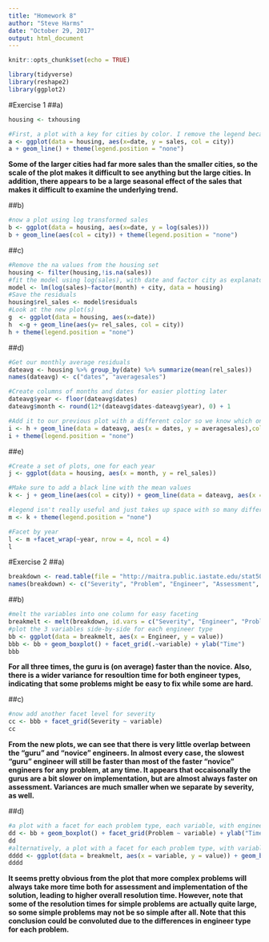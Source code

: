 ---
title: "Homework 8"
author: "Steve Harms"
date: "October 29, 2017"
output: html_document
---

```{r setup, include=FALSE}
knitr::opts_chunk$set(echo = TRUE)
```
```{r, include = FALSE}
library(tidyverse)
library(reshape2)
library(ggplot2)
```

#Exercise 1
##a)
```{r}
housing <- txhousing

#First, a plot with a key for cities by color. I remove the legend because it's useless with so many cities
a <- ggplot(data = housing, aes(x=date, y = sales, col = city))
a + geom_line() + theme(legend.position = "none")

```

**Some of the larger cities had far more sales than the smaller cities, so the scale of the plot makes it difficult to see anything but the large cities. In addition, there appears to be a large seasonal effect of the sales that makes it difficult to examine the underlying trend.**

##b)
```{r}
#now a plot using log transformed sales
b <- ggplot(data = housing, aes(x=date, y = log(sales)))
b + geom_line(aes(col = city)) + theme(legend.position = "none")
```


##c)
```{r}
#Remove the na values from the housing set
housing <- filter(housing,!is.na(sales))
#fit the model using log(sales), with date and factor city as explanatory
model <- lm(log(sales)~factor(month) + city, data = housing)
#Save the residuals
housing$rel_sales <- model$residuals
#Look at the new plot(s)
g  <- ggplot(data = housing, aes(x=date))
h  <-g + geom_line(aes(y= rel_sales, col = city))
h + theme(legend.position = "none")
```

##d)
```{r}
#Get our monthly average residuals
dateavg <- housing %>% group_by(date) %>% summarize(mean(rel_sales))
names(dateavg) <- c("dates", "averagesales")

#Create columns of months and dates for easier plotting later
dateavg$year <- floor(dateavg$dates)
dateavg$month <- round(12*(dateavg$dates-dateavg$year), 0) + 1

#Add it to our previous plot with a different color so we know which one it is
i <- h + geom_line(data = dateavg, aes(x = dates, y = averagesales),col = "black", size = 1.5)
i + theme(legend.position = "none")
```

##e)
```{r fig.height = 6, fig.width = 6}
#Create a set of plots, one for each year
j <- ggplot(data = housing, aes(x = month, y = rel_sales))

#Make sure to add a black line with the mean values
k <- j + geom_line(aes(col = city)) + geom_line(data = dateavg, aes(x = month, y = averagesales), col = "black", size = 1.5)

#legend isn't really useful and just takes up space with so many different cities on the same plote
m <- k + theme(legend.position = "none")

#Facet by year
l <- m +facet_wrap(~year, nrow = 4, ncol = 4)
l
```


#Exercise 2
##a)
```{r}
breakdown <- read.table(file = "http://maitra.public.iastate.edu/stat501/datasets/breakdown.dat", header = F)
names(breakdown) <- c("Severity", "Problem", "Engineer", "Assessment", "Implementation","Resolution")
```

##b)
```{r}
#melt the variables into one column for easy faceting
breakmelt <- melt(breakdown, id.vars = c("Severity", "Engineer", "Problem"))
#plot the 3 variables side-by-side for each engineer type
bb <- ggplot(data = breakmelt, aes(x = Engineer, y = value))
bbb <- bb + geom_boxplot() + facet_grid(.~variable) + ylab("Time")
bbb
```

**For all three times, the guru is (on average) faster than the novice. Also, there is a wider variance for resoultion time for both engineer types, indicating that some problems might be easy to fix while some are hard.**

##c)
```{r}
#now add another facet level for severity
cc <- bbb + facet_grid(Severity ~ variable)
cc
```

**From the new plots, we can see that there is very little overlap between the "guru" and "novice" engineers. In almost every case, the slowest "guru" engineer will still be faster than most of the faster "novice" engineers for any problem, at any time. It appears that occaisonally the gurus are a bit slower on implementation, but are almost always faster on assessment. Variances are much smaller when we separate by severity, as well.**

##d)
```{r}
#a plot with a facet for each problem type, each variable, with engineer type side-by-side within
dd <- bb + geom_boxplot() + facet_grid(Problem ~ variable) + ylab("Time")
dd
#alternatively, a plot with a facet for each problem type, with variables side-by-side within the facets
dddd <- ggplot(data = breakmelt, aes(x = variable, y = value)) + geom_boxplot() + facet_grid(.~Problem) + ylab("Time")
dddd
```

**It seems pretty obvious from the plot that more complex problems will always take more time both for assessment and implementation of the solution, leading to higher overall resolution time. However, note that some of the resolution times for simple problems are actually quite large, so some simple problems may not be so simple after all. Note that this conclusion could be convoluted due to the differences in engineer type for each problem.**
